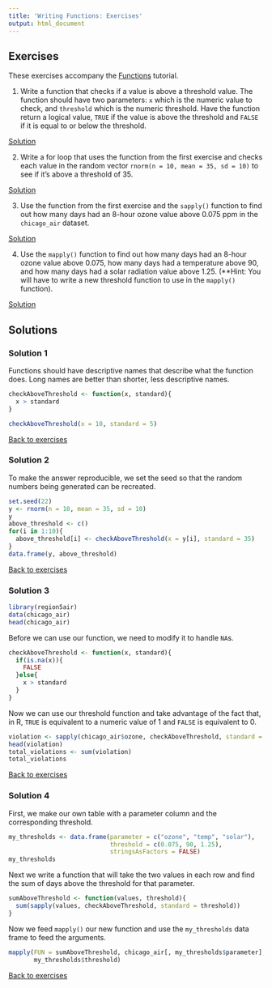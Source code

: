 ```yaml
---
title: 'Writing Functions: Exercises'
output: html_document
---
```


## Exercises {#ex}

These exercises accompany the 
<a href="http://rpubs.com/NateByers/functions" target="_blank">Functions</a> tutorial. 

1. Write a function that checks if a value is above a threshold value.
The function should have two parameters: `x` which is the numeric value
to check, and `threshold` which is the numeric threshold. Have the 
function return a logical value, `TRUE` if the value is above the 
threshold and `FALSE` if it is equal to or below the threshold.

[Solution](#ex1)

2. Write a for loop that uses the function from the first exercise
and checks each value in the random vector `rnorm(n = 10, mean = 35, sd = 10)`
to see if it's above a threshold of 35.

[Solution](#ex2)

3. Use the function from the first exercise and the `sapply()` function to 
find out how many days had an 8-hour ozone value above 0.075 ppm in the
`chicago_air` dataset.

[Solution](#ex3)

4. Use the `mapply()` function to find out how many days had an 8-hour 
ozone value above 0.075, how many days had a temperature above 90, and
how many days had a solar radiation value above 1.25. (**Hint: You will have to
write a new threshold function to use in the `mapply()` function).

[Solution](#ex4)

## Solutions

### Solution 1{#ex1}

Functions should have descriptive names that describe what the function 
does. Long names are better than shorter, less descriptive names.

```r
checkAboveThreshold <- function(x, standard){
  x > standard
}

checkAboveThreshold(x = 10, standard = 5)
```


[Back to exercises](#ex)

### Solution 2 {#ex2}

To make the answer reproducible, we set the seed so that the random numbers
being generated can be recreated.

```r
set.seed(22)
y <- rnorm(n = 10, mean = 35, sd = 10)
y
above_threshold <- c()
for(i in 1:10){
  above_threshold[i] <- checkAboveThreshold(x = y[i], standard = 35)
}
data.frame(y, above_threshold)
```

[Back to exercises](#ex)

### Solution 3 {#ex3}


```r
library(region5air)
data(chicago_air)
head(chicago_air)
```

Before we can use our function, we need to modify it to handle `NA`s.

```r
checkAboveThreshold <- function(x, standard){
  if(is.na(x)){
    FALSE
  }else{
    x > standard
  }
}
```

Now we can use our threshold function and take advantage of the fact that,
in R, `TRUE` is equivalent to a numeric value of 1 and `FALSE` is equivalent
to 0.

```r
violation <- sapply(chicago_air$ozone, checkAboveThreshold, standard = 0.075)
head(violation)
total_violations <- sum(violation)
total_violations
```

[Back to exercises](#ex)

### Solution 4 {#ex4}

First, we make our own table with a parameter column and the corresponding
threshold.

```r
my_thresholds <- data.frame(parameter = c("ozone", "temp", "solar"),
                            threshold = c(0.075, 90, 1.25),
                            stringsAsFactors = FALSE)
my_thresholds
```

Next we write a function that will take the two values in each row
and find the sum of days above the threshold for that parameter.

```r
sumAboveThreshold <- function(values, threshold){
  sum(sapply(values, checkAboveThreshold, standard = threshold))
}
```
Now we feed `mapply()` our new function and use the `my_thresholds`
data frame to feed the arguments.

```r
mapply(FUN = sumAboveThreshold, chicago_air[, my_thresholds$parameter],
       my_thresholds$threshold)
```

[Back to exercises](#ex)